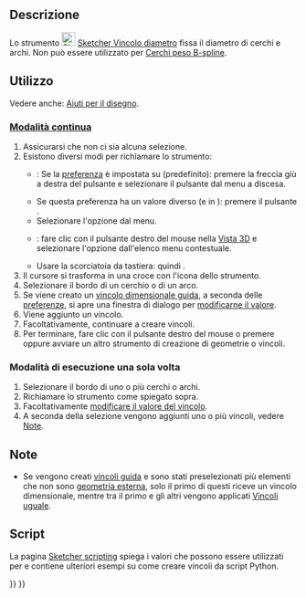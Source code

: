 <languages/>

{{Docnav/it
|[[Sketcher_ConstrainRadius/it|Raggio]]
|[[Sketcher_ConstrainAngle/it|Angolo]]
|[[Sketcher_Workbench/it|Sketcher]]
|IconL=Sketcher_ConstrainRadius.svg
|IconR=Sketcher_ConstrainAngle.svg
|IconC=Workbench_Sketcher.svg
}}

{{GuiCommand/it
|Name=Sketcher ConstrainDiameter
|Name/it=Sketcher Vincolo diametro
|MenuLocation=Schizzo → Vincoli Sketcher → Vincolo diametro
|Workbenches=[[Sketcher_Workbench/it|Sketcher]]
|Shortcut={{KEY|K}} {{KEY|O}}
|Version=0.18
|SeeAlso=[[Sketcher_ConstrainRadiam/it|Sketcher Vincolo raggio/diametro]], [[Sketcher_ConstrainRadius/it|Sketcher Vincolo raggio]]
}}

<span id="Description"></span>
==Descrizione==

Lo strumento [[Image:Sketcher_ConstrainDiameter.svg|24px]] [[Sketcher_ConstrainDiameter/it|Sketcher Vincolo diametro]] fissa il diametro di cerchi e archi. Non può essere utilizzato per [[Sketcher_CreateBSpline/it#Notes|Cerchi peso B-spline]].

<span id="Usage"></span>
==Utilizzo==

Vedere anche: [[Sketcher_Workbench/it#Drawing_aids|Aiuti per il disegno]].

<span id="Continue_mode"></span>
===[[Sketcher_Workbench/it#Continue_modes|Modalità continua]]===

# Assicurarsi che non ci sia alcuna selezione.
# Esistono diversi modi per richiamare lo strumento:
#* {{Version/it|1.0}}: Se la [[Sketcher_Preferences/it#General|preferenza]] {{MenuCommand|Vincoli dimensionali}}  è impostata su {{Value|Strumento singolo}} (predefinito): premere la freccia giù a destra del pulsante {{Button|[[Image:Sketcher_Dimension.svg||x16px]][[Image:Toolbar_flyout_arrow.svg|x16px]]}} e selezionare il pulsante {{MenuCommand|[[Image:Sketcher_ConstrainDiameter.svg|16px] ] Vincolo diametro}} dal menu a discesa.
#* Se questa preferenza ha un valore diverso (e in {{VersionMinus/it|0.21}}): premere il pulsante {{Button|[[Image:Sketcher_ConstrainDiameter.svg|16px]] [[Sketcher_ConstrainDiameter/it|Vincolo diametro]]}}.
#* Selezionare l'opzione {{MenuCommand|Schizzo → Vincoli Sketcher → [[Image:Sketcher_ConstrainDiameter.svg|16px]] Vincolo diametro}} dal menu.
#* {{Version/it|1.0}}: fare clic con il pulsante destro del mouse nella [[3D_view/it|Vista 3D]] e selezionare l'opzione {{MenuCommand|Dimensione → [[Image:Sketcher_ConstrainDiameter.svg|16px]] Vincolo diametro}} dall'elenco menu contestuale.
#* Usare la scorciatoia da tastiera: {{KEY|K}} quindi {{KEY|O}}.
# Il cursore si trasforma in una croce con l'icona dello strumento.
# Selezionare il bordo di un cerchio o di un arco.
# Se viene creato un [[Sketcher_ToggleDrivingConstraint/it|vincolo dimensionale guida]], a seconda delle [[Sketcher_Preferences/it#Display|preferenze]], si apre una finestra di dialogo per [[Sketcher_Workbench/it#Edit_constraints|modificarne il valore]].
# Viene aggiunto un vincolo.
# Facoltativamente, continuare a creare vincoli.
# Per terminare, fare clic con il pulsante destro del mouse o premere {{KEY|Esc}} oppure avviare un altro strumento di creazione di geometrie o vincoli.

<span id="Run-once_mode"></span>
===Modalità di esecuzione una sola volta===

# Selezionare il bordo di uno o più cerchi o archi.
# Richiamare lo strumento come spiegato sopra.
# Facoltativamente [[Sketcher_Workbench/it#Edit_constraints|modificare il valore del vincolo]].
# A seconda della selezione vengono aggiunti uno o più vincoli, vedere [[#Note|Note]].

<span id="Notes"></span>
==Note==

* Se vengono creati [[Sketcher_ToggleDrivingConstraint/it|vincoli guida]] e sono stati preselezionati più elementi che non sono [[Sketcher_External/it|geometria esterna]], solo il primo di questi riceve un vincolo dimensionale, mentre tra il primo e gli altri vengono applicati [[Sketcher_ConstrainEqual/it|Vincoli uguale]].

<span id="Scripting"></span>
== Script ==

{{Code|code=Sketch.addConstraint(Sketcher.Constraint('Diameter', ArcOrCircle, App.Units.Quantity('123.0 mm')))}}

La pagina [[Sketcher_scripting/it|Sketcher scripting]] spiega i valori che possono essere utilizzati per {{incode|ArcOrCircle}} e contiene ulteriori esempi su come creare vincoli da script Python.


{{Docnav/it
|[[Sketcher_ConstrainRadius/it|Raggio]]
|[[Sketcher_ConstrainAngle/it|Angolo]]
|[[Sketcher_Workbench/it|Sketcher]]
|IconL=Sketcher_ConstrainRadius.svg
|IconR=Sketcher_ConstrainAngle.svg
|IconC=Workbench_Sketcher.svg
}}

{{Sketcher_Tools_navi{{#translation:}}}}
{{Userdocnavi{{#translation:}}}}